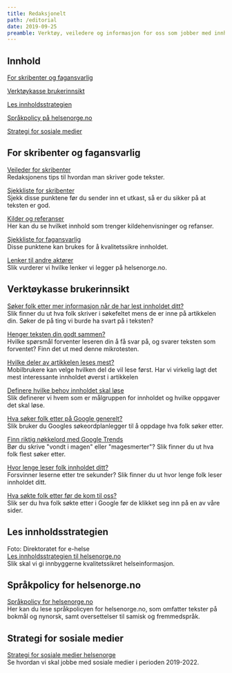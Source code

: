 ```yaml
---
title: Redaksjonelt
path: /editorial
date: 2019-09-25
preamble: Verktøy, veiledere og informasjon for oss som jobber med innhold til Helsenorge
---
```


## Innhold

[For skribenter og fagansvarlig](#for-skribenter-og-fagansvarlig)

[Verktøykasse brukerinnsikt](#verktøykasse-brukerinnsikt) 

[Les innholdsstrategien]() 

[Språkpolicy på helsenorge.no]() 

[Strategi for sosiale medier]() 

## For skribenter og fagansvarlig

[Veileder for skribenter]() <br/>
Redaksjonens tips til hvordan man skriver gode tekster.

[Sjekkliste for skribenter]() <br/>
Sjekk disse punktene før du sender inn et utkast, så er du sikker på at teksten er god.

[Kilder og referanser]() <br/>
Her kan du se hvilket innhold som trenger kildehenvisninger og refanser.

[Sjekkliste for fagansvarlig]() <br/>
Disse punktene kan brukes for å kvalitetssikre innholdet.

[Lenker til andre aktører]() <br/>
Slik vurderer vi hvilke lenker vi legger på helsenorge.no.

## Verktøykasse brukerinnsikt

[Søker folk etter mer informasjon når de har lest innholdet ditt?]() <br/>
Slik finner du ut hva folk skriver i søkefeltet mens de er inne på artikkelen din. Søker de på ting vi burde ha svart på i teksten?

[Henger teksten din godt sammen?]() <br/>
Hvilke spørsmål forventer leseren din å få svar på, og svarer teksten som forventet? Finn det ut med denne mikrotesten.

[Hvilke deler av artikkelen leses mest?]() <br/>
Mobilbrukere kan velge hvilken del de vil lese først. Har vi virkelig lagt det mest interessante innholdet øverst i artikkelen

[Definere hvilke behov innholdet skal løse]() <br/>
Slik definerer vi hvem som er målgruppen for innholdet og hvilke oppgaver det skal løse.

[Hva søker folk etter på Google generelt?]() <br/>
Slik bruker du Googles søkeordplanlegger til å oppdage hva folk søker etter.

[Finn riktig nøkkelord med Google Trends]() <br/>
Bør du skrive "vondt i magen" eller "magesmerter"? Slik finner du ut hva folk flest søker etter.

[Hvor lenge leser folk innholdet ditt?]() <br/>
Forsvinner leserne etter tre sekunder? Slik finner du ut hvor lenge folk leser innholdet ditt.

[Hva søkte folk etter før de kom til oss?]() <br/>
Slik ser du hva folk søkte etter i Google før de klikket seg inn på en av våre sider.

## Les innholdsstrategien

Foto: Direktoratet for e-helse <br/>
[Les innholdsstrategien til helsenorge.no]() <br/>
Slik skal vi gi innbyggerne kvalitetssikret helseinformasjon.

## Språkpolicy for helsenorge.no

[Språkpolicy for helsenorge.no]() <br/>
Her kan du lese språkpolicyen for helsenorge.no, som omfatter tekster på bokmål og nynorsk, samt oversettelser til samisk og fremmedspråk.

## Strategi for sosiale medier

[Strategi for sosiale medier helsenorge]() <br/>
Se hvordan vi skal jobbe med sosiale medier i perioden 2019-2022.